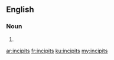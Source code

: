 ==English==

===Noun===
{{head|en}}

# {{plural of|incipit}}

[[ar:incipits]]
[[fr:incipits]]
[[ku:incipits]]
[[my:incipits]]